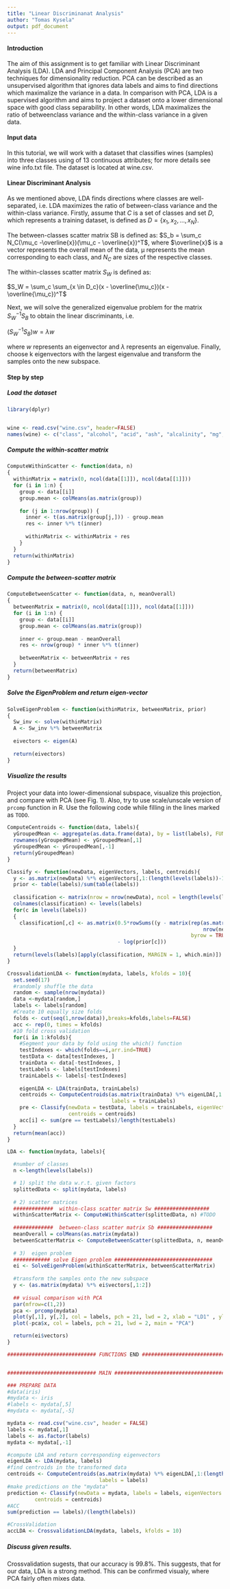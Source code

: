 ```yaml
---
title: "Linear Discriminanat Analysis"
author: "Tomas Kysela"
output: pdf_document
---
```


#### Introduction

The aim of this assignment is to get familiar with Linear Discriminant Analysis (LDA). LDA and Principal Component Analysis (PCA) are two techniques for dimensionality reduction. PCA can be described as an unsupervised algorithm that ignores data labels and aims to find directions which maximalize the variance in a data. In comparison with PCA, LDA is a supervised algorithm and aims to project a dataset onto a lower dimensional space with good class separability. In other words, LDA maximalizes the ratio of betweenclass variance and the within-class variance in a given data.

#### Input data

In this tutorial, we will work with a dataset that classifies wines (samples) into three classes using of 13 continuous attributes; for more details see wine info.txt file. The dataset is located at wine.csv.

#### Linear Discriminant Analysis

As we mentioned above, LDA finds directions where classes are well-separated, i.e. LDA maximizes the ratio of between-class variance and the within-class variance. Firstly, assume that $C$ is a set of classes and set $D$, which represents a training dataset, is defined as $D = \{x_1, x_2, . . . , x_N \}$.

The between-classes scatter matrix SB is defined as: $S_b = \sum_c N_C(\mu_c -\overline{x})(\mu_c - \overline{x})^T$, where $\overline{x}$ is a vector represents the overall mean of the data, µ represents the mean corresponding to each class, and $N_C$ are sizes of the respective classes.

The within-classes scatter matrix $S_W$ is defined as:

$S_W = \sum_c \sum_{x \in D_c}(x - \overline{\mu_c})(x - \overline{\mu_c})^T$

Next, we will solve the generalized eigenvalue problem for the matrix $S_W^{-1}S_B$ to obtain the linear discriminants, i.e.

$(S_W^{-1}S_B)w = \lambda w$

where $w$ represents an eigenvector and $\lambda$ represents an eigenvalue. Finally, choose k eigenvectors with the largest eigenvalue and transform the samples onto the new subspace.

#### Step by step

##### Load the dataset

```r
library(dplyr)


wine <- read.csv("wine.csv", header=FALSE)
names(wine) <- c("class", "alcohol", "acid", "ash", "alcalinity", "mg", "phenols", "flavanoids","nf-phenols", "pco", "color", "hue", "od280", "proline")
```

##### Compute the within-scatter matrix

```r
ComputeWithinScatter <- function(data, n)
{
  withinMatrix = matrix(0, ncol(data[[1]]), ncol(data[[1]]))
  for (i in 1:n) {
    group <- data[[i]]
    group.mean <- colMeans(as.matrix(group))
    
    for (j in 1:nrow(group)) {
      inner <- t(as.matrix(group[j,])) - group.mean
      res <- inner %*% t(inner)
      
      withinMatrix <- withinMatrix + res
    }
  }
  return(withinMatrix)
}
```

##### Compute the between-scatter matrix

```r
ComputeBetweenScatter <- function(data, n, meanOverall)
{
  betweenMatrix = matrix(0, ncol(data[[1]]), ncol(data[[1]]))
  for (i in 1:n) {
    group <- data[[i]]
    group.mean <- colMeans(as.matrix(group))
    
    inner <- group.mean - meanOverall
    res <- nrow(group) * inner %*% t(inner)
    
    betweenMatrix <- betweenMatrix + res
  }
  return(betweenMatrix)
}
```

##### Solve the EigenProblem and return eigen-vector

```r
SolveEigenProblem <- function(withinMatrix, betweenMatrix, prior)
{
  Sw_inv <- solve(withinMatrix)
  A <- Sw_inv %*% betweenMatrix
  
  eivectors <- eigen(A)
  
  return(eivectors)
}
```

##### Visualize the results

Project your data into lower-dimensional subspace, visualize this projection, and compare with PCA (see Fig. 1). Also, try to use scale/unscale version of `prcomp` function in R. Use the following code while filling in the lines marked as `TODO`.

```r
ComputeCentroids <- function(data, labels){
  yGroupedMean <- aggregate(as.data.frame(data), by = list(labels), FUN = mean)
  rownames(yGroupedMean) <- yGroupedMean[,1]
  yGroupedMean <- yGroupedMean[,-1]
  return(yGroupedMean)
}

Classify <- function(newData, eigenVectors, labels, centroids){
  y <- as.matrix(newData) %*% eigenVectors[,1:(length(levels(labels))-1)]
  prior <- table(labels)/sum(table(labels))
  
  classification <- matrix(nrow = nrow(newData), ncol = length(levels(labels)))
  colnames(classification) <- levels(labels)
  for(c in levels(labels))
  {
    classification[,c] <- as.matrix(0.5*rowSums((y - matrix(rep(as.matrix(centroids[c,]),
                                                                nrow(newData)), nrow = nrow(newData),
                                                            byrow = TRUE) )^2)
                                    - log(prior[c]))
  }
  return(levels(labels)[apply(classification, MARGIN = 1, which.min)])
}

CrossvalidationLDA <- function(mydata, labels, kfolds = 10){
  set.seed(17)
  #randomly shuffle the data
  random <- sample(nrow(mydata))
  data <-mydata[random,]
  labels <- labels[random]
  #Create 10 equally size folds
  folds <- cut(seq(1,nrow(data)),breaks=kfolds,labels=FALSE)
  acc <- rep(0, times = kfolds)
  #10 fold cross validation
  for(i in 1:kfolds){
    #Segment your data by fold using the which() function 
    testIndexes <- which(folds==i,arr.ind=TRUE)
    testData <- data[testIndexes, ]
    trainData <- data[-testIndexes, ]
    testLabels <- labels[testIndexes]
    trainLabels <- labels[-testIndexes]
    
    eigenLDA <- LDA(trainData, trainLabels)
    centroids <- ComputeCentroids(as.matrix(trainData) %*% eigenLDA[,1:(length(levels(trainLabels))-1)],
                                  labels = trainLabels)
    pre <- Classify(newData = testData, labels = trainLabels, eigenVectors = eigenLDA,
                    centroids = centroids)
    acc[i] <- sum(pre == testLabels)/length(testLabels)
  }
  return(mean(acc))
}

LDA <- function(mydata, labels){

  #number of classes
  n <-length(levels(labels))

  # 1) split the data w.r.t. given factors
  splittedData <- split(mydata, labels)
  
  # 2) scatter matrices
  #############  within-class scatter matrix Sw ##################
  withinScatterMatrix <- ComputeWithinScatter(splittedData, n) #TODO
  
  #############  between-class scatter matrix Sb ##################
  meanOverall = colMeans(as.matrix(mydata))
  betweenScatterMatrix <- ComputeBetweenScatter(splittedData, n, meanOverall) #TODO
  
  # 3)  eigen problem
  ############ solve Eigen problem ################################
  ei <- SolveEigenProblem(withinScatterMatrix, betweenScatterMatrix)
  
  #transform the samples onto the new subspace
  y <- (as.matrix(mydata) %*% ei$vectors[,1:2])
  
  ## visual comparison with PCA
  par(mfrow=c(1,2))
  pca <- prcomp(mydata)
  plot(y[,1], y[,2], col = labels, pch = 21, lwd = 2, xlab = "LD1" , ylab = "LD2", main = "LDA")
  plot(-pca$x, col = labels, pch = 21, lwd = 2, main = "PCA")

  return(ei$vectors)
}

############################# FUNCTIONS END ###################################


############################# MAIN ##########################################

### PREPARE DATA
#data(iris)
#mydata <- iris
#labels <- mydata[,5]
#mydata <- mydata[,-5]

mydata <- read.csv("wine.csv", header = FALSE)
labels <- mydata[,1]
labels <- as.factor(labels)
mydata <- mydata[,-1]

#compute LDA and return corresponding eigenvectors
eigenLDA <- LDA(mydata, labels)
#find centroids in the transformed data
centroids <- ComputeCentroids(as.matrix(mydata) %*% eigenLDA[,1:(length(levels(labels))-1)],
                              labels = labels)
#make predictions on the "mydata"
prediction <- Classify(newData = mydata, labels = labels, eigenVectors = eigenLDA,
         centroids = centroids)
#ACC
sum(prediction == labels)/(length(labels))

#CrossValidation
accLDA <- CrossvalidationLDA(mydata, labels, kfolds = 10)
```

##### Discuss given results.

Crossvalidation sugests, that our accuracy is 99.8%. This suggests, that for our data, LDA is a strong method. This can be confirmed visualy, where PCA fairly often mixes data.
